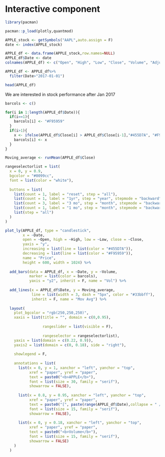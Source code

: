# Interactive component


```r
library(pacman)

pacman::p_load(plotly,quantmod)

APPLE_stock <- getSymbols("AAPL",auto.assign = F)
date <- index(APPLE_stock)

APPLE_df <- data.frame(APPLE_stock,row.names=NULL)
APPLE_df$Date <- date
colnames(APPLE_df) <- c("Open", "High", "Low", "Close", "Volume", "Adjusted", "Date")

APPLE_df <- APPLE_df%>%
  filter(Date>"2017-01-01")

head(APPLE_df)
```



We are interested in stock performance after Jan 2017

```r
barcols <- c()

for(i in 1:length(APPLE_df$Date)){
  if(i==1){
    barcols[i] <- "#F95959"
  }
  if(i>1){
    x <- ifelse(APPLE_df$Close[i] > APPLE_df$Close[i-1],"#455D7A", "#F95959")
    barcols[i] <- x
  }
}

Moving_average <- runMean(APPLE_df$Close)

rangeselectorlist = list(
  x = 0, y = 0.9,
  bgcolor = "#0099cc",
  font = list(color = "white"),
  
  buttons = list(
    list(count = 1, label = "reset", step = "all"),
    list(count = 1, label = "1yr", step = "year", stepmode = "backward"),
    list(count = 3, label = "3 mo", step = "month", stepmode = "backward"),
    list(count = 1, label = "1 mo", step = "month", stepmode = "backward"),
    list(step = "all")
  )
)

plot_ly(APPLE_df, type = "candlestick",
        x = ~Date,
        open = ~Open, high = ~High, low = ~Low, close = ~Close,
        yaxis = "y",
        increasing = list(line = list(color = "#455D7A")),
        decreasing = list(line = list(color = "#F95959")),
        name = "Price",
        height = 600, width = 1024) %>%
  
  add_bars(data = APPLE_df, x = ~Date, y = ~Volume,
           marker = list(color = barcols),
           yaxis = "y2", inherit = F, name = "Vol") %>%
  
  add_lines(x = APPLE_df$Date, y = Moving_average,
            line = list(width = 3, dash = "5px", color = "#33bbff"),
            inherit = F, name = "Mov Avg") %>%
  
  layout(
    plot_bgcolor = "rgb(250,250,250)",
    xaxis = list(title = "", domain = c(0,0.95),
                 
                 rangeslider = list(visible = F),
                 
                 rangeselector = rangeselectorlist),
    yaxis = list(domain = c(0.22, 0.9)),
    yaxis2 = list(domain = c(0, 0.18), side = "right"),
    
    showlegend = F,
    
    annotations = list(
      list(x = 0, y = 1, xanchor = "left", yanchor = "top",
           xref = "paper", yref = "paper",
           text = paste0("<b>APPLE</b>"),
           font = list(size = 30, family = "serif"),
           showarrow = FALSE),
      
      list(x = 0.8, y = 0.95, xanchor = "left", yanchor = "top",
           xref = "paper", yref = "paper",
           text = paste0("[", paste(range(APPLE_df$Date),collapse = " / "), "]"),
           font = list(size = 15, family = "serif"),
           showarrow = FALSE),
      
      list(x = 0, y = 0.18, xanchor = "left", yanchor = "top",
           xref = "paper", yref = "paper",
           text = paste0("<b>Volume</b>"),
           font = list(size = 15, family = "serif"),
           showarrow = FALSE)
    )
  )

```
